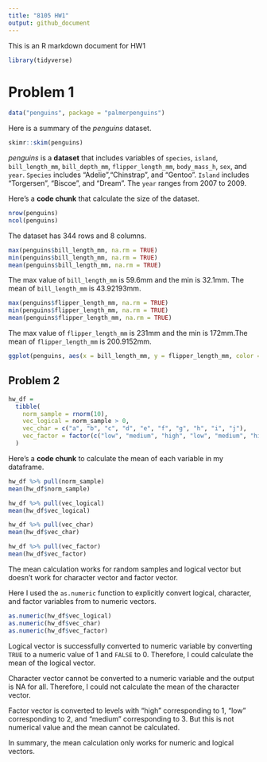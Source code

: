 ```yaml
---
title: "8105 HW1"
output: github_document
---
```


This is an R markdown document for HW1

```r
library(tidyverse)
```

# Problem 1

```r
data("penguins", package = "palmerpenguins")
```

Here is a summary of the _penguins_ dataset. 

```r
skimr::skim(penguins)
```

_penguins_ is a **dataset** that includes variables of `species`, `island`, `bill_length_mm`, `bill_depth_mm`, `flipper_length_mm`, `body_mass_h`, `sex`, and `year`. `Species` includes "Adelie","Chinstrap", and "Gentoo". `Island` includes "Torgersen", "Biscoe", and "Dream". The    `year` ranges from 2007 to 2009. 

Here's a **code chunk** that calculate the size of the dataset.  

```r
nrow(penguins)
ncol(penguins)
```
The dataset has 344 rows and 8 columns. 

```r
max(penguins$bill_length_mm, na.rm = TRUE)
min(penguins$bill_length_mm, na.rm = TRUE)
mean(penguins$bill_length_mm, na.rm = TRUE)
```

The max value of `bill_length_mm` is 59.6mm and the min is 32.1mm. The mean of `bill_length_mm` is 43.92193mm.

```r
max(penguins$flipper_length_mm, na.rm = TRUE)
min(penguins$flipper_length_mm, na.rm = TRUE)
mean(penguins$flipper_length_mm, na.rm = TRUE)
```

The max value of `flipper_length_mm` is 231mm and the min is 172mm.The mean of `flipper_length_mm` is 200.9152mm. 

```r
ggplot(penguins, aes(x = bill_length_mm, y = flipper_length_mm, color = species)) + geom_point()
```

## Problem 2
```r
hw_df = 
  tibble(
    norm_sample = rnorm(10),
    vec_logical = norm_sample > 0,
    vec_char = c("a", "b", "c", "d", "e", "f", "g", "h", "i", "j"),
    vec_factor = factor(c("low", "medium", "high", "low", "medium", "high", "low", "medium", "high", "low"))
  )
```

Here's a **code chunk** to calculate the mean of each variable in my dataframe.
```r
hw_df %>% pull(norm_sample)
mean(hw_df$norm_sample)
```

```r
hw_df %>% pull(vec_logical)
mean(hw_df$vec_logical)
```

```r
hw_df %>% pull(vec_char)
mean(hw_df$vec_char)
```

```r
hw_df %>% pull(vec_factor)
mean(hw_df$vec_factor)
```

The mean calculation works for random samples and logical vector but doesn't work for character vector and factor vector. 

Here I used the `as.numeric` function to explicitly convert  logical, character, and factor variables from to numeric vectors. 

```r
as.numeric(hw_df$vec_logical)
as.numeric(hw_df$vec_char)
as.numeric(hw_df$vec_factor)
```

Logical vector is successfully converted to numeric variable by converting `TRUE` to a numeric value of 1 and `FALSE` to 0. Therefore, I could calculate the mean of the logical vector.

Character vector cannot be converted to a numeric variable and the output is NA for all. Therefore, I could not calculate the mean of the character vector. 

Factor vector is converted to levels with "high" corresponding to 1, "low" corresponding to 2, and "medium" corresponding to 3. But this is not numerical value and the mean cannot be calculated. 

In summary, the mean calculation only works for numeric and logical vectors. 




